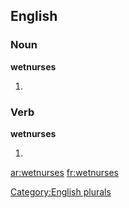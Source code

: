 
==English==

===Noun===
'''wetnurses'''

# {{plural of |[[wetnurse]]}}

===Verb===
'''wetnurses'''

# {{third-person singular of|[[wetnurse]]}}

[[Category:English plurals]]

[[ar:wetnurses]]
[[fr:wetnurses]]